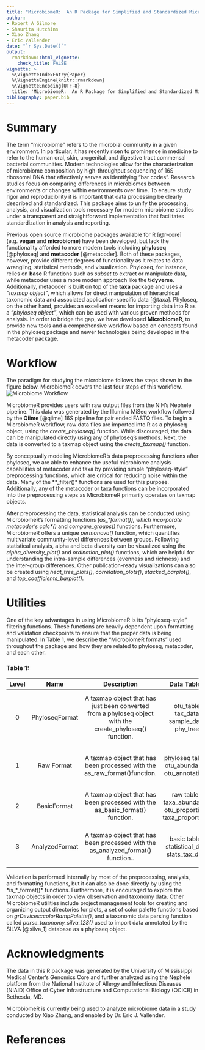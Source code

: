 ```yaml
---
title: "MicrobiomeR:  An R Package for Simplified and Standardized Microbiome Analysis Workflows (Draft to JOSS)"
author:
- Robert A Gilmore
- Shaurita Hutchins
- Xiao Zhang
- Eric Vallender
date: "`r Sys.Date()`"
output:
  rmarkdown::html_vignette:
    check_title: FALSE
vignette: >
  %\VignetteIndexEntry{Paper}
  %\VignetteEngine{knitr::rmarkdown}
  %\VignetteEncoding{UTF-8}
  title: 'MicrobiomeR:  An R Package for Simplified and Standardized Microbiome Analysis Workflows'
bibliography: paper.bib
---
```


# Summary

The term “microbiome” refers to the microbial community in a given environment. In particular, it has recently risen to prominence in medicine to refer to the human oral, skin, urogenital, and digestive tract commensal bacterial communities. Modern technologies allow for the characterization of microbiome composition by high-throughput sequencing of 16S ribosomal DNA that effectively serves as identifying “bar codes”. Research studies focus on comparing differences in microbiomes between environments or changes within environments over time. To ensure study rigor and reproducibility it is important that data processing be clearly described and standardized. This package aims to unify the processing, analysis, and visualization tools necessary for modern microbiome studies under a transparent and straightforward implementation that facilitates standardization in analysis and reporting.

Previous open source microbiome packages available for R [@r-core] (e.g. **vegan** and **microbiome**) have been developed, but lack the functionality afforded to more modern tools including **phyloseq** [@phyloseq] and **metacoder** [@metacoder]. Both of these packages, however, provide different degrees of functionality as it relates to data wrangling, statistical methods, and visualization.  Phyloseq, for instance, relies on **base** R functions such as _subset_ to extract or manipulate data, while metacoder uses a more modern approach like the **tidyverse**. Additionally, metacoder is built on top of the **taxa** package and uses a _“taxmap object”_, which allows for direct manipulation of hierarchical taxonomic data and associated application-specific data [@taxa].  Phyloseq, on the other hand, provides an excellent means for importing data into R as a _“phyloseq object”_, which can be used with various proven methods for analysis.  In order to bridge the gap, we have developed **MicrobiomeR**, to provide new tools and a comprehensive workflow based on concepts found in the phyloseq package and newer technologies being developed in the metacoder package.

# Workflow

The paradigm for studying the microbiome follows the steps shown in the figure below.  MicrobiomeR covers the last four steps of this workflow.
![Microbiome Workflow](Microbiome-Workflow.png)

MicrobiomeR provides users with raw output files from the NIH’s Nephele pipeline.  This data was generated by the Illumina MiSeq workflow followed by the **Qiime** [@qiime] 16S pipeline for pair ended FASTQ files.  To begin a MicrobiomeR workflow, raw data files are imported into R as a phyloseq object, using the *create_phyloseq()* function.  While discouraged, the data can be manipulated directly using any of phyloseq’s methods.  Next, the data is converted to a taxmap object using the *create_taxmap()* function.

By conceptually modeling MicrobiomeR’s data preprocessing functions after phyloseq, we are able to enhance the useful microbiome analysis capabilities of metacoder and taxa by providing simple “phyloseq-style” preprocessing functions, which are critical for reducing noise within the data. Many of the **_filter()* functions are used for this purpose.  Additionally, any of the metacoder or taxa functions can be incorporated into the preprocessing steps as MicrobiomeR primarily operates on taxmap objects.

After preprocessing the data, statistical analysis can be conducted using MicrobiomeR’s formatting functions (*as_\*_format()*), which incorporate metacoder’s *calc_\*()* and *compare_groups()* functions. Furthermore, MicrobiomeR offers a unique _permanova()_ function, which quantifies multivariate community-level differences between groups.  Following statistical analysis, alpha and beta diversity can be visualized using the *alpha_diversity_plot()* and *ordination_plot()* functions, which are helpful for understanding the intra-sample differences (evenness and richness) and the inter-group differences. Other publication-ready visualizations can also be created using *heat_tree_plots()*, *correlation_plots()*, *stacked_barplot()*, and *top_coefficients_barplot()*.

# Utilities

One of the key advantages in using MicrobiomeR is its “phyloseq-style” filtering functions.  These functions are heavily dependent upon formatting and validation checkpoints to ensure that the proper data is being manipulated.  In Table 1, we describe the “MicrobiomeR formats” used throughout the package and how they are related to phyloseq, metacoder, and each other.

### Table 1:
| Level | Name | Description | Data Tables | Other Notes |
|:-----:|:--------------:|:--------------------------------------------------------------------------------------------------------:|:----------------------------------------------------------:|:---------------------------------------------------------------------------------------------------------------------------------------------------------------------------:|
| 0 | PhyloseqFormat | A taxmap object that has just been converted from a phyloseq object with the create_phyloseq() function. | otu_table tax_data sample_data phy_tree | The observation tables represent the phyloseq::otu_table(), phyloseq::tax_table(), phyloseq::sample_data(), and phyloseq::phy_tree(), data in the original phyloseq object. |
| 1 | Raw Format | A taxmap object that has been processed with the as_raw_format()function. | phyloseq tables otu_abundance otu_annotations | The new observation tables are just name conversions of the otu_table and tax_data table from the "phyloseq_format”. |
| 2 | BasicFormat | A taxmap object that has been processed with the as_basic_format() function. | raw tables taxa_abundance otu_proportions taxa_proportions | This format is defined by observation data that has been processed with the metacoder::calc_*_() functions. |
| 3 | AnalyzedFormat | A taxmap object that has been processed with the as_analyzed_format() function.. | basic tables statistical_data stats_tax_data | This format is defined by observation data that has been processed with the metacoder::compare_groups() function. |

Validation is performed internally by most of the preprocessing, analysis, and formatting functions, but it can also be done directly by using the *is_\*_format()* functions.  Furthermore, it is encouraged to explore the taxmap objects in order to view observation and taxonomy data.  Other MicrobiomeR utilities include project management tools for creating and organizing output directories for plots, a set of color palette functions based on *grDevices::colorRampPalette()*, and a taxonomic data parsing function called *parse_taxonomy_silva_128()* used to import data annotated by the SILVA [@silva_1] database as a phyloseq object.

# Acknowledgments

The data in this R package was generated by the University of Mississippi Medical Center’s Genomics Core and further analyzed using the Nephele platform from the National Institute of Allergy and Infectious Diseases (NIAID) Office of Cyber Infrastructure and  Computational Biology (OCICB) in Bethesda, MD.

MicrobiomeR is currently being used to analyze microbiome data in a study conducted by Xiao Zhang, and enabled by Dr. Eric J. Vallender.

# References
